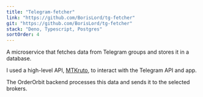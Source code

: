 ```yaml
---
title: "Telegram-fetcher"
link: "https://github.com/BorisLord/tg-fetcher"
git: "https://github.com/BorisLord/tg-fetcher"
stack: "Deno, Typescript, Postgres"
sortOrder: 4
---
```


A microservice that fetches data from Telegram groups and stores it in a database.

I used a high-level API, [MTKruto](https://mtkru.to/), to interact with the Telegram API and app.

The OrderOrbit backend processes this data and sends it to the selected brokers.
